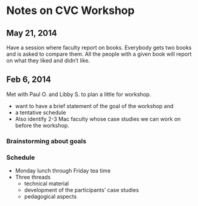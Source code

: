 # Notes on CVC Workshop

## May 21, 2014

Have a session where faculty report on books.  Everybody gets two books and is asked to compare them.  All the people with a given book will report on what they liked and didn't like.

## Feb 6, 2014

Met with Paul O. and Libby S. to plan a little for workshop.

* want to have a brief statement of the goal of the workshop and
* a tentative schedule
* Also identify 2-3 Mac faculty whose case studies we can work on before the workshop.

### Brainstorming about goals



### Schedule

* Monday lunch through Friday tea time
* Three threads
    * technical material
    * development of the participants' case studies
    * pedagogical aspects
    
    